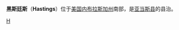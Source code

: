 {{Infobox Settlement
| name = 黑斯廷斯<br/>Hastings
| image_skyline = 
| imagesize = 
| image_caption = 
| image_flag = 
| image_shield = 
| pushpin_map = USA Nebraska
| pushpin_label_position = bottom
| subdivision_type = 国家
| subdivision_name = {{USA}}
| subdivision_type1 = [[美国行政区划|州]]
| subdivision_name1 = [[内布拉斯加州|内布拉斯加州]]
| subdivision_type2 = [[内布拉斯加州各县列表|县]]
| subdivision_name2 =  [[亚当斯县_(内布拉斯加州)|亚当斯县]]
| elevation_m = 587
| elevation_ft = 
| area_total_km2 = 25.8
| population_as_of = 2000年
| population_total = 24064
| population_density_km2 = auto
| timezone = [[北美中部时区|CST]]
| utc_offset = -6
| timezone_DST = [[CDT|CDT]]
| utc_offset_DST = -5
| latd = 40
| latm = 35
| lats = 21
| latNS = N
| longd = 98
| longm = 23
| longs = 30
| longEW = W
| website =  
}}
'''黑斯廷斯'''（'''Hastings'''）位于[[美国|美国]][[内布拉斯加州|内布拉斯加州]]南部，是[[亚当斯县_(内布拉斯加州)|亚当斯县]]的县治。

{{Nebraska-stub}}
{{內布拉斯加州}}
[[Category:内布拉斯加州城市|H]]